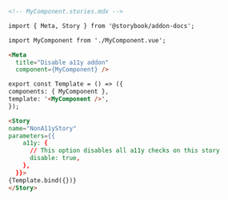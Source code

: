 ```md
<!-- MyComponent.stories.mdx -->

import { Meta, Story } from '@storybook/addon-docs';

import MyComponent from './MyComponent.vue';

<Meta 
  title="Disable a11y addon" 
  component={MyComponent} />

export const Template = () => ({
components: { MyComponent },
template: '<MyComponent />',
});

<Story
name="NonA11yStory"
parameters={{
    a11y: {
      // This option disables all a11y checks on this story
      disable: true,
    },
  }}>
{Template.bind({})}
</Story>
```
